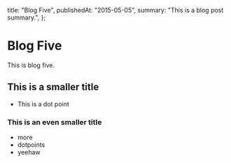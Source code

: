   title: "Blog Five",
  publishedAt: "2015-05-05",
  summary: "This is a blog post summary.",
};

# Blog Five

This is blog five.

## This is a smaller title

- This is a dot point

### This is an even smaller title

- more
- dotpoints
- yeehaw
